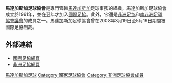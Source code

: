 {{Infobox football association
|Name               = 馬達加斯加足球協會
|Logo               = <!-- 檔案不存在 Madagascar football association.png ，可從英文維基百科取得 -->
|Founded            = 1961年
|FIFA affiliation   = 1962年
|Region             = [[非洲足協|非洲足協]]
|Region affiliation = 1963年
|Subregion             = [[南非洲足球協會議會|南非洲足球協會議會]]
|Subregion affiliation = 2000年
|President          = Ahmad Ahmad
}}

'''馬達加斯加足球協會'''是專門管轄[[馬達加斯加|馬達加斯加]]足球事務的組織。馬達加斯加足球協會成立於1961年，並在翌年才加入[[國際足協|國際足協]]。此外，它還是[[非洲足協|非洲足協]]和[[南非洲足球協會議會|南非洲足球協會議會]]的成員之一。馬達加斯加足球協會曾在2008年3月19日至5月19日期間被國際足協制裁。

==外部連結==
* [http://www.fifa.com/associations/association=mad/index.html 國際足協網頁] {{Wayback|url=http://www.fifa.com/associations/association=mad/index.html |date=20150724210240 }}
* [http://www.cafonline.com/association/madagascar 非洲足協網頁] {{Wayback|url=http://www.cafonline.com/association/madagascar |date=20190206142718 }}

{{非洲足球協會成員}}

[[Category:馬達加斯加足球|]]
[[Category:國家足球協會|Category:國家足球協會]]
[[Category:非洲足球協會成員|Category:非洲足球協會成員]]
